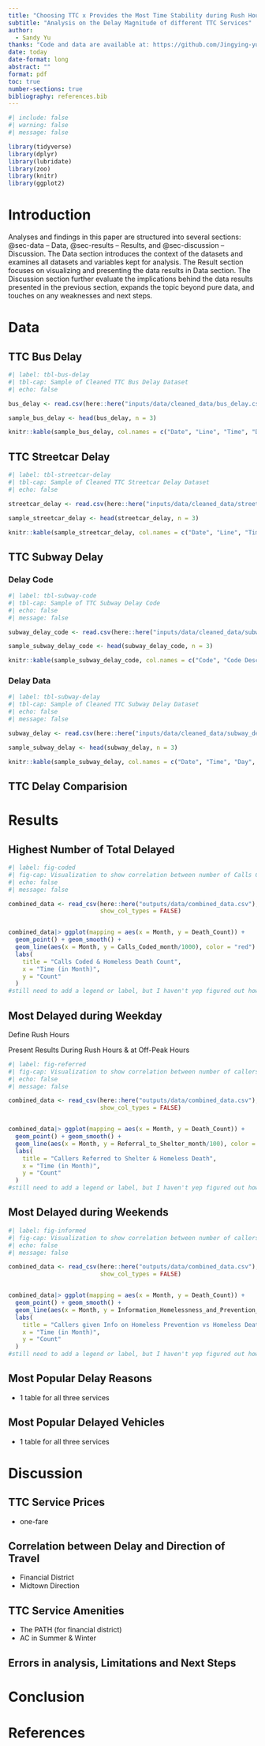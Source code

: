 ```yaml
---
title: "Choosing TTC x Provides the Most Time Stability during Rush Hours"
subtitle: "Analysis on the Delay Magnitude of different TTC Services"
author: 
  - Sandy Yu
thanks: "Code and data are available at: https://github.com/Jingying-yu/ttc_delay.git"
date: today
date-format: long
abstract: ""
format: pdf
toc: true
number-sections: true
bibliography: references.bib
---
```


```r
#| include: false
#| warning: false
#| message: false

library(tidyverse)
library(dplyr)
library(lubridate)
library(zoo)
library(knitr)
library(ggplot2)
```


# Introduction



Analyses and findings in this paper are structured into several sections: @sec-data -- Data, @sec-results -- Results, and @sec-discussion -- Discussion. The Data section introduces the context of the datasets and examines all datasets and variables kept for analysis. The Result section focuses on visualizing and presenting the data results in Data section. The Discussion section further evaluate the implications behind the data results presented in the previous section, expands the topic beyond pure data, and touches on any weaknesses and next steps.


# Data {#sec-data}




## TTC Bus Delay



```r
#| label: tbl-bus-delay
#| tbl-cap: Sample of Cleaned TTC Bus Delay Dataset
#| echo: false

bus_delay <- read.csv(here::here("inputs/data/cleaned_data/bus_delay.csv"))

sample_bus_delay <- head(bus_delay, n = 3)

knitr::kable(sample_bus_delay, col.names = c("Date", "Line", "Time", "Day", "Location", "Cause of Delay", "Min Delayed", "Min Gap", "Direction", "Vehicle"), align = c("l","c", "c", "c", "c","c", "c", "c", "c","c"))
```


## TTC Streetcar Delay


```r
#| label: tbl-streetcar-delay
#| tbl-cap: Sample of Cleaned TTC Streetcar Delay Dataset
#| echo: false

streetcar_delay <- read.csv(here::here("inputs/data/cleaned_data/streetcar_delay.csv"))

sample_streetcar_delay <- head(streetcar_delay, n = 3)

knitr::kable(sample_streetcar_delay, col.names = c("Date", "Line", "Time", "Day", "Location", "Cause of Delay", "Min Delayed", "Min Gap", "Bound", "Vehicle"), align = c("l","c", "c", "c", "c","c", "c", "c", "c","c"))
```


## TTC Subway Delay

### Delay Code
```r
#| label: tbl-subway-code
#| tbl-cap: Sample of TTC Subway Delay Code
#| echo: false
#| message: false

subway_delay_code <- read.csv(here::here("inputs/data/cleaned_data/subway_delay_code.csv"))

sample_subway_delay_code <- head(subway_delay_code, n = 3)

knitr::kable(sample_subway_delay_code, col.names = c("Code", "Code Description"), align = c("c","c"))
```

### Delay Data
```r
#| label: tbl-subway-delay
#| tbl-cap: Sample of Cleaned TTC Subway Delay Dataset
#| echo: false
#| message: false

subway_delay <- read.csv(here::here("inputs/data/cleaned_data/subway_delay.csv"))

sample_subway_delay <- head(subway_delay, n = 3)

knitr::kable(sample_subway_delay, col.names = c("Date", "Time", "Day", "Location", "Delay Code", "Min Delayed", "Min Gap", "Bound", "Line", "Vehicle"), align = c("l","c", "c", "c", "c","c", "c", "c", "c","c"))
```

## TTC Delay Comparision



# Results {#sec-result}



## Highest Number of Total Delayed

```r
#| label: fig-coded
#| fig-cap: Visualization to show correlation between number of Calls Coded (represented by the red line) and Homeless Death Counts (represented by the blue line)
#| echo: false
#| message: false

combined_data <- read_csv(here::here("outputs/data/combined_data.csv"),
                          show_col_types = FALSE)


combined_data|> ggplot(mapping = aes(x = Month, y = Death_Count)) + 
  geom_point() + geom_smooth() + 
  geom_line(aes(x = Month, y = Calls_Coded_month/1000), color = "red") +
  labs(
    title = "Calls Coded & Homeless Death Count",
    x = "Time (in Month)",
    y = "Count"
  )
#still need to add a legend or label, but I haven't yep figured out how
```

## Most Delayed during Weekday
Define Rush Hours

Present Results During Rush Hours & at Off-Peak Hours
```r
#| label: fig-referred
#| fig-cap: Visualization to show correlation between number of callers referred to shelter (represented by the purple line) and Homeless Death Counts (represented by the blue line)
#| echo: false
#| message: false

combined_data <- read_csv(here::here("outputs/data/combined_data.csv"),
                          show_col_types = FALSE)


combined_data|> ggplot(mapping = aes(x = Month, y = Death_Count)) + 
  geom_point() + geom_smooth() + 
  geom_line(aes(x = Month, y = Referral_to_Shelter_month/100), color = "purple") +
  labs(
    title = "Callers Referred to Shelter & Homeless Death",
    x = "Time (in Month)",
    y = "Count"
  )
#still need to add a legend or label, but I haven't yep figured out how
```



## Most Delayed during Weekends

```r
#| label: fig-informed
#| fig-cap: Visualization to show correlation between number of callers given information on homelessness prevention (represented by the dark green line) and Homeless Death Counts (represented by the blue line)
#| echo: false
#| message: false

combined_data <- read_csv(here::here("outputs/data/combined_data.csv"),
                          show_col_types = FALSE)


combined_data|> ggplot(mapping = aes(x = Month, y = Death_Count)) + 
  geom_point() + geom_smooth() + 
  geom_line(aes(x = Month, y = Information_Homelessness_and_Prevention_month/100), color = "darkgreen") +
  labs(
    title = "Callers given Info on Homeless Prevention vs Homeless Death",
    x = "Time (in Month)",
    y = "Count"
  )
#still need to add a legend or label, but I haven't yep figured out how
```

## Most Popular Delay Reasons
- 1 table for all three services

## Most Popular Delayed Vehicles
- 1 table for all three services



# Discussion {#sec-discussion}

## TTC Service Prices {#sec-price}
- one-fare

## Correlation between Delay and Direction of Travel
- Financial District
- Midtown Direction

## TTC Service Amenities
- The PATH (for financial district)
- AC in Summer & Winter

## Errors in analysis, Limitations and Next Steps





# Conclusion {#sec-conclusion}






\newpage


# References


